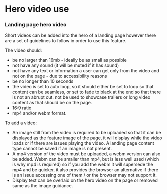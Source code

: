 
<Meta title="1 Docs/Guidance/3 Hero video use" />

# Hero video use
### Landing page hero video 
Short videos can be added into the hero of a landing page however there are a set of guidelines to follow in order to use this feature. 

The video should:
* be no larger than 16mb - ideally be as small as possible 
* not have any sound (it will be muted if it has sound)
* not have any text or information a user can get only from the video and not on the page - due to accessibility reasons
* be no longer than 10 seconds 
* the video is set to auto loop, so it should either be set to loop so that content can be seamless, or set to fade to black at the end so that there is not an abrupt cut.
not be used to showcase trailers or long video content as that should be on the page.
* 16:9 ratio
* mp4 and/or webm format.
 
To add a video:
* An image still from the video is required to be uploaded so that it can be displayed as the feature image of the page, it will display while the video loads or if there are issues playing the video. A landing page content type cannot be saved if an image is not present. 
* A mp4 version of the video must be uploaded, a webm version can also be added. Webm can be smaller than mp4, but is less well used (which is why mp4 is required) so if you add the webm it will supersede the mp4 and be quicker, it also provides the browser an alternative if there is an issue accessing one of them / or the browser may not support it.
* Display text can be overlaid on the hero video on the page or removed same as the image guidance.

